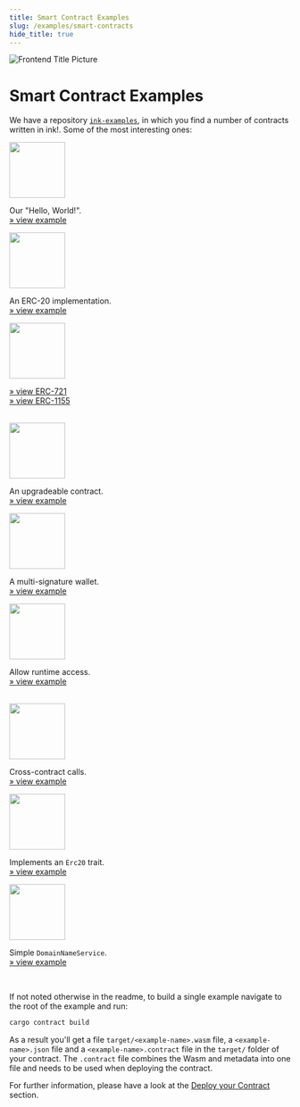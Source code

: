 ```yaml
---
title: Smart Contract Examples
slug: /examples/smart-contracts
hide_title: true
---
```



![Frontend Title Picture](/img/title/frontend.svg)

# Smart Contract Examples

We have a repository <a href="https://github.com/use-ink/ink-examples/tree/main">`ink-examples`</a>,
in which you find a number of contracts written in ink!.
Some of the most interesting ones:

<div className="row">
    <div className="col text--center">
        <a href="https://github.com/use-ink/ink-examples/tree/main/flipper"><img src={useBaseUrl('/img/icons/flipper.svg')} width="100" /></a>
        <p>
            Our "Hello, World!".<br/>
            <a href="https://github.com/use-ink/ink-examples/tree/main/flipper">» view example</a>
        </p>
    </div>
    <div className="col text--center">
        <a href="https://github.com/use-ink/ink-examples/tree/main/erc20"><img src={useBaseUrl('/img/icons/erc20.svg')} width="100" /></a>
        <p>
            An ERC-20 implementation.<br/>
            <a href="https://github.com/use-ink/ink-examples/tree/main/erc20">» view example</a>
        </p>
    </div>
    <div className="col text--center">
        <a href="https://github.com/use-ink/ink-examples/tree/main/erc721"><img src={useBaseUrl('/img/icons/nft.svg')} width="100" /></a>
        <p>
            <a href="https://github.com/use-ink/ink-examples/tree/main/erc721">» view ERC-721</a>
            <br/>
            <a href="https://github.com/use-ink/ink-examples/tree/main/erc1155">» view ERC-1155</a>
        </p>
    </div>
</div>

<br/>

<div className="row">
    <div className="col text--center">
        <a href="https://github.com/use-ink/ink-examples/tree/main/upgradeable-contracts"><img src={useBaseUrl('/img/icons/upgradable.svg')} width="100" /></a>
        <p>
            An upgradeable contract.<br/>
            <a href="https://github.com/use-ink/ink-examples/tree/main/upgradeable-contracts">» view example</a>
        </p>
    </div>
    <div className="col text--center">
        <a href="https://github.com/use-ink/ink-examples/tree/main/multisig"><img src={useBaseUrl('/img/icons/multisig.svg')} width="100" /></a>
        <p>
            A multi-signature wallet.<br/>
            <a href="https://github.com/use-ink/ink-examples/tree/main/multisig">» view example</a>
        </p>
    </div>
    <div className="col text--center">
        <a href="https://github.com/use-ink/ink-examples/tree/main/rand-extension"><img src={useBaseUrl('/img/icons/rand-extension.svg')} width="100" /></a>
        <p>
            Allow runtime access.<br/>
            <a href="https://github.com/use-ink/ink-examples/tree/main/rand-extension">» view example</a>
        </p>
    </div>
</div>

<br/>

<div className="row">
    <div className="col text--center">
        <a href="https://github.com/use-ink/ink-examples/tree/main/upgradeable-contracts/delegator"><img src={useBaseUrl('/img/icons/delegator.svg')} width="100" /></a>
        <p>
            Cross-contract calls.<br/>
            <a href="https://github.com/use-ink/ink-examples/tree/main/upgradeable-contracts/delegator">» view example</a>
        </p>
    </div>
    <div className="col text--center">
        <a href="https://github.com/use-ink/ink-examples/tree/main/trait-erc20"><img src={useBaseUrl('/img/icons/trait-erc20.svg')} width="100" /></a>
        <p>
            Implements an <code>Erc20</code> trait.<br/>
            <a href="https://github.com/use-ink/ink-examples/tree/main/trait-erc20">» view example</a>
        </p>
    </div>
    <div className="col text--center">
        <a href="https://github.com/use-ink/ink-examples/tree/main/dns"><img src={useBaseUrl('/img/icons/dns.svg')} width="100" /></a>
        <p>
            Simple <code>DomainNameService</code>.<br/>
            <a href="https://github.com/use-ink/ink-examples/tree/main/dns">» view example</a>
        </p>
    </div>
</div>

<br/>

If not noted otherwise in the readme, to build a single example navigate to the root of
the example and run:

```bash
cargo contract build
```

As a result you'll get a file `target/<example-name>.wasm` file, a `<example-name>.json` file
and a `<example-name>.contract` file in the `target/` folder of your contract.
The `.contract` file combines the Wasm and metadata into one file and needs to be used
when deploying the contract.

For further information, please have a look at the
[Deploy your Contract](../getting-started/deploying.md) section.